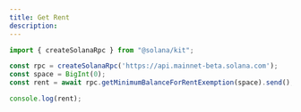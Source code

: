 ```yaml
---
title: Get Rent
description: 
---
```


```js
import { createSolanaRpc } from "@solana/kit";

const rpc = createSolanaRpc('https://api.mainnet-beta.solana.com');
const space = BigInt(0);
const rent = await rpc.getMinimumBalanceForRentExemption(space).send();

console.log(rent); 
```
